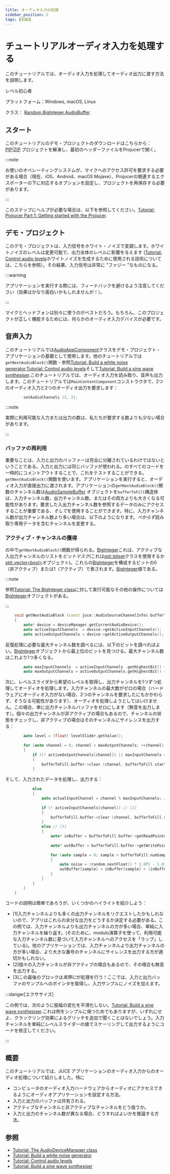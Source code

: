 ```yaml
---
title: オーディオ入力の処理
sidebar_position: 2
tags: [初級]
---
```


# チュートリアルオーディオ入力を処理する

<SourcePageLink path="tutorial_processing_audio_input" />

このチュートリアルでは、オーディオ入力を処理してオーディオ出力に渡す方法を説明します。

レベル初心者

プラットフォーム：Windows, macOS, Linux

クラス： [Random](https://docs.juce.com/master/classRandom.html "乱数発生器。"),[BigInteger](https://docs.juce.com/master/classBigInteger.html "任意に大きな整数クラス。"),[AudioBuffer](https://docs.juce.com/master/classAudioBuffer.html "浮動小数点オーディオサンプルを含むマルチチャンネルバッファ。")

## スタート

このチュートリアルのデモ・プロジェクトのダウンロードはこちらから：[PIP](https://docs.juce.com/tutorials/PIPs/ProcessingAudioInputTutorial.zip)|[ZIP](https://docs.juce.com/tutorials/ZIPs/ProcessingAudioInputTutorial.zip).プロジェクトを解凍し、最初のヘッダーファイルをProjucerで開く。

:::note

お使いのオペレーティングシステムが、マイクへのアクセス許可を要求する必要がある場合（現在、iOS、Android、macOS Mojave）、Projucerの関連するエクスポーターの下に対応するオプションを設定し、プロジェクトを再保存する必要があります。

:::

このステップにヘルプが必要な場合は、以下を参照してください。[Tutorial: Projucer Part 1: Getting started with the Projucer](../../getting-started/tutorial_new_projucer_project/).

## デモ・プロジェクト

このデモ・プロジェクトは、入力信号をホワイト・ノイズで変調します。ホワイトノイズのレベルは変更可能で、出力全体のレベルに影響を与えます ([Tutorial: Control audio levels](../../synth/tutorial_synth_level_control/)ホワイトノイズを生成するために使用される技術については、こちらを参照）。その結果、入力信号は非常に "ファジー "なものになる。

:::warning

アプリケーションを実行する際には、フィードバックを避けるよう注意してください（効果はかなり面白いかもしれませんが！）。

:::

マイクとヘッドフォンは別々に使うのがベストだろう。もちろん、このプロジェクトが正しく機能するためには、何らかのオーディオ入力デバイスが必要です。

## 音声入力

このチュートリアルでは[AudioAppComponent](https://docs.juce.com/master/classAudioAppComponent.html "オーディオ入出力デバイスからストリーミングするオーディオ・アプリケーションを書くための基本クラス。")クラスをデモ・プロジェクト・アプリケーションの基礎として使用します。他のチュートリアルでは`getNextAudioBlock()`関数 - 参照[Tutorial: Build a white noise generator](../../synth/tutorial_simple_synth_noise/),[Tutorial: Control audio levels](../../synth/tutorial_synth_level_control/)そして[Tutorial: Build a sine wave synthesiser](../../synth/tutorial_sine_synth/).このチュートリアルでは、オーディオ入力を読み取り、音声も出力します。このチュートリアルでは`MainContentComponent`コンストラクタで、2つのオーディオ入力と2つのオーディオ出力を要求します：

```cpp
        setAudioChannels (2, 2);
```

:::note

実際に利用可能な入力または出力の数は、私たちが要求する数よりも少ない場合があります。

:::

### バッファの再利用

重要なことは、入力と出力のバッファーは完全に分離されているわけではないということである。入力と出力には同じバッファが使われる。のすべてのコードを一時的にコメントアウトすることで、これをテストすることができる。`getNextAudioBlock()`関数を使います。アプリケーションを実行すると、オーディオ入力が直接出力に渡されます。アプリケーションの`getNextAudioBlock()`関数のチャンネル数は[AudioSampleBuffer](https://docs.juce.com/master/classAudioBuffer.html) オブジェクトを`bufferToFill`構造体は、入力チャンネル数、出力チャンネル数、またはその両方よりも大きくなる可能性があります。要求した入出力チャンネル数を参照するデータのみにアクセスすることが重要である、*そして*を使用することができます。特に、入力チャンネル数が出力チャンネル数より多い場合は、以下のようになります。*べからず*読み取り専用データを含むチャンネルを変更する。

### アクティブ・チャンネルの獲得

の中で`getNextAudioBlock()`関数が得られる。[BigInteger](https://docs.juce.com/master/classBigInteger.html "任意に大きな整数クラス。")これは、アクティブな入出力チャンネルのリストを*ビットマスク*(これは[std::bitset](https://docs.juce.com/master/http://www.cplusplus.com/reference/bitset/bitset/)クラスを使用するか[std::vector\<bool\>](https://docs.juce.com/master/http://www.cplusplus.com/reference/vector/vector-bool/)オブジェクト)。これらの[BigInteger](https://docs.juce.com/master/classBigInteger.html "任意に大きな整数クラス。")を構成するビットの0（非アクティブ）または1（アクティブ）で表されます。[BigInteger](https://docs.juce.com/master/classBigInteger.html "任意に大きな整数クラス。")値である。

:::note

参照[Tutorial: The BigInteger class](../../utility-classes/tutorial_big_integer/)に対して実行可能なその他の操作については[BigInteger](https://docs.juce.com/master/classBigInteger.html "任意に大きな整数クラス。")オブジェクトがある。

:::

```cpp
    void getNextAudioBlock (const juce::AudioSourceChannelInfo& bufferToFill) override
    {
        auto* device = deviceManager.getCurrentAudioDevice();
        auto activeInputChannels  = device->getActiveInputChannels();
        auto activeOutputChannels = device->getActiveOutputChannels();
```

反復処理に必要な最大チャンネル数を調べるには、以下のビットを調べればよい。[BigInteger](https://docs.juce.com/master/classBigInteger.html "任意に大きな整数クラス。")オブジェクトから最上位のビットを見つける。最大チャンネル数はこれより1つ多くなる。

```cpp
        auto maxInputChannels  = activeInputChannels .getHighestBit() + 1;
        auto maxOutputChannels = activeOutputChannels.getHighestBit() + 1;
```

次に、レベルスライダから希望のレベルを取得し、出力チャンネルを1つずつ処理してオーディオを処理します。入力チャンネルの最大数がゼロの場合（ハードウェアにオーディオ入力がない場合、2つのチャンネルを要求したにもかかわらず、そうなる可能性があります）、オーディオを処理しようとしてはいけません。この場合、単に出力チャンネルバッファをゼロにします（無音を出力します）。個々の出力チャンネルが非アクティブの場合もあるので、チャンネルの状態をチェックし、非アクティブの場合はそのチャンネルにサイレンスを出力する：

```cpp
        auto level = (float) levelSlider.getValue();
 
        for (auto channel = 0; channel < maxOutputChannels; ++channel)
        {
            if ((! activeOutputChannels[channel]) || maxInputChannels == 0)
            {
                bufferToFill.buffer->clear (channel, bufferToFill.startSample, bufferToFill.numSamples);
            }
```

そして、入力されたデータを処理し、出力する：

```cpp
            else
            {
                auto actualInputChannel = channel % maxInputChannels; // [1]
 
                if (! activeInputChannels[channel]) // [2]
                {
                    bufferToFill.buffer->clear (channel, bufferToFill.startSample, bufferToFill.numSamples);
                }
                else // [3]
                {
                    auto* inBuffer = bufferToFill.buffer->getReadPointer (actualInputChannel,
                                                                          bufferToFill.startSample);
                    auto* outBuffer = bufferToFill.buffer->getWritePointer (channel, bufferToFill.startSample);
 
                    for (auto sample = 0; sample < bufferToFill.numSamples; ++sample)
                    {
                        auto noise = (random.nextFloat() * 2.0f) - 1.0f;
                        outBuffer[sample] = inBuffer[sample] + (inBuffer[sample] * noise * level);
                    }
                }
            }
        }
    }
```

コードの説明は簡単であろうが、いくつかのハイライトを紹介しよう：

- \[1\]入力チャンネルよりも多くの出力チャンネルをリクエストしたかもしれないので、アプリはこれらの余分な出力をどうするか決定する必要がある。この例では、入力チャンネルよりも出力チャンネルの方が多い場合、単純に入力チャンネルを繰り返す。(そのために、modulo演算子を使って、利用可能な入力チャンネル数に基づいて入力チャンネルへのアクセスを「ラップ」している)。他のアプリケーションでは、入力チャンネルより出力チャンネルの方が多い場合、より大きな番号のチャンネルにサイレンスを出力する方が適切かもしれない。
- \[2\]個々の入力チャンネルが非アクティブの場合もあるので、その場合も無音を出力する。
- \[3\]この最後のブロックは*実際に*が処理を行う！ここでは、入力と出力バッファのサンプルへのポインタを取得し、入力サンプルにノイズを加えます。

:::danger[エクササイズ]

この例では、次のように振幅の変化を平滑化しない。[Tutorial: Build a sine wave synthesiser](../../synth/tutorial_sine_synth/).これは例をシンプルに保つためでもありますが、いずれにせよ、クラックリング効果によるグリッチを追加で聞くことはないでしょう。入力チャンネルを単純にレベルスライダーの値でスケーリングして出力するようにコードを修正してください。

:::

## 概要

このチュートリアルでは、JUCE アプリケーションのオーディオ入力からのオーディオ処理について紹介しました。特に

- コンピュータのオーディオ入力ハードウェアからオーディオにアクセスできるようにオーディオアプリケーションを設定する方法。
- 入力と出力のバッファは共有される。
- アクティブなチャンネルと非アクティブなチャンネルをどう扱うか。
- 入力と出力のチャンネル数が異なる場合、どうすればよいかを推論する方法。

## 参照

- [Tutorial: The AudioDeviceManager class](../tutorial_audio_device_manager/)
- [Tutorial: Build a white noise generator](../../synth/tutorial_simple_synth_noise/)
- [Tutorial: Control audio levels](../../synth/tutorial_synth_level_control/)
- [Tutorial: Build a sine wave synthesiser](../../synth/tutorial_sine_synth/)
